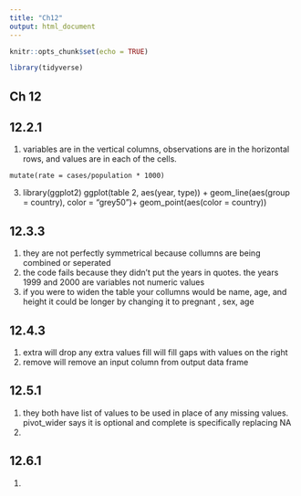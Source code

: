 ```yaml
---
title: "Ch12"
output: html_document
---
```


```r
knitr::opts_chunk$set(echo = TRUE)
```
```r
library(tidyverse)
```
## Ch 12

## 12.2.1
1. variables are in the vertical columns, observations are in the horizontal rows, and values are in each of the cells.
```
mutate(rate = cases/population * 1000)
```
3. library(ggplot2)
  ggplot(table 2, aes(year, type)) +
  geom_line(aes(group = country), color = "grey50")+
  geom_point(aes(color = country))
  
## 12.3.3
1. they are not perfectly symmetrical because collumns are being combined or seperated 
2. the code fails because they didn't put the years in quotes. the years 1999 and 2000 are variables not numeric values
3. if you were to widen the table your collumns would be name, age, and height
it could be longer by changing it to pregnant , sex, age

## 12.4.3
1. extra will drop any extra values
  fill will fill gaps with values on the right
2. remove will remove an input column from output data frame


## 12.5.1
1. they both have list of values to be used in place of any missing values. pivot_wider says it is optional and complete is specifically replacing NA
2.

## 12.6.1
1. 
